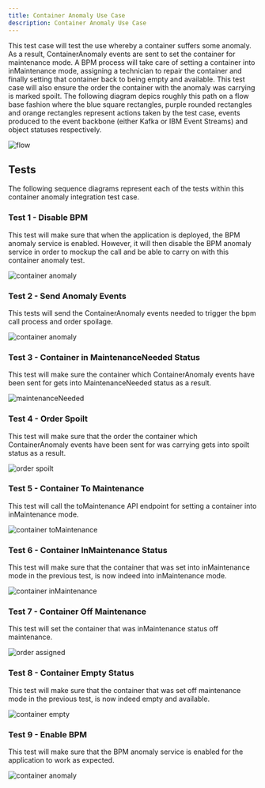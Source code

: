 ```yaml
---
title: Container Anomaly Use Case
description: Container Anomaly Use Case
---
```


This test case will test the use whereby a container suffers some anomaly. As a result, ContainerAnomaly events are sent to set the container for maintenance mode. A BPM process will take care of setting a container into inMaintenance mode, assigning a technician to repair the container and finally setting that container back to being empty and available. This test case will also ensure the order the container with the anomaly was carrying is marked spoilt. The following diagram depics roughly this path on a flow base fashion where the blue square rectangles, purple rounded rectangles and orange rectangles represent actions taken by the test case, events produced to the event backbone (either Kafka or IBM Event Streams) and object statuses respectively.

![flow](container_anomaly_images/Slide1.png)

## Tests

The following sequence diagrams represent each of the tests within this container anomaly integration test case.

### Test 1 - Disable BPM

This test will make sure that when the application is deployed, the BPM anomaly service is enabled. However, it will then disable the BPM anomaly service in order to mockup the call and be able to carry on with this container anomaly test.

![container anomaly](container_anomaly_images/Slide2.png)

### Test 2 - Send Anomaly Events

This tests will send the ContainerAnomaly events needed to trigger the bpm call process and order spoilage.

![container anomaly](container_anomaly_images/Slide3.png)

### Test 3 - Container in MaintenanceNeeded Status

This test will make sure the container which ContainerAnomaly events have been sent for gets into MaintenanceNeeded status as a result.

![maintenanceNeeded](container_anomaly_images/Slide4.png)

### Test 4 - Order Spoilt

This test will make sure that the order the container which ContainerAnomaly events have been sent for was carrying gets into spoilt status as a result.

![order spoilt](container_anomaly_images/Slide5.png)

### Test 5 - Container To Maintenance

This test will call the toMaintenance API endpoint for setting a container into inMaintenance mode.

![container toMaintenance](container_anomaly_images/Slide6.png)

### Test 6 - Container InMaintenance Status

This test will make sure that the container that was set into inMaintenance mode in the previous test, is now indeed into inMaintenance mode.

![container inMaintenance](container_anomaly_images/Slide7.png)

### Test 7 - Container Off Maintenance

This test will set the container that was inMaintenance status off maintenance.

![order assigned](container_anomaly_images/Slide8.png)

### Test 8 - Container Empty Status

This test will make sure that the container that was set off maintenance mode in the previous test, is now indeed empty and available.

![container empty](container_anomaly_images/Slide9.png)

### Test 9 - Enable BPM

This test will make sure that the BPM anomaly service is enabled for the application to work as expected.

![container anomaly](container_anomaly_images/Slide10.png)

